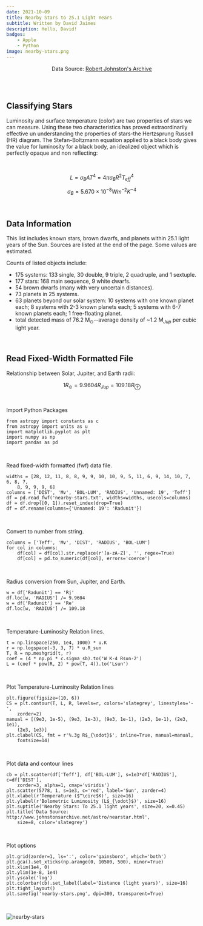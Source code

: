 ```yaml
---
date: 2021-10-09
title: Nearby Stars to 25.1 Light Years
subtitle: Written by David Jaimes
description: Hello, David!
badges:
    - Apple
    - Python
image: nearby-stars.png
---
```


<p align="center">Data Source: <a href="http://www.johnstonsarchive.net/astro/nearstar.html">Robert Johnston's Archive</a></p>

<br/><br/>

## Classifying Stars

Luminosity and surface temperature (color) are two properties of stars we can measure. Using these two characteristics has proved extraordinarily effective un understanding the properties of stars-the Hertzsprung Russell (HR) diagram. The Stefan-Boltzmann equation applied to a black body gives the value for luminosity for a black body, an idealized object which is perfectly opaque and non reflecting:

<br/>

$$
\begin{equation}
L = \sigma_B A T^4 = 4 \pi \sigma_B R^2 T_{eff}^4
\end{equation}
$$

$$
\begin{equation}
\sigma_B = 5.670 \times 10^{-8} W m^{-2} K^{-4}
\end{equation}
$$

<br/>

## Data Information

This list includes known stars, brown dwarfs, and planets within 25.1 light years of the Sun. Sources are listed at the end of the page. Some values are estimated.

Counts of listed objects include:

- 175 systems: 133 single, 30 double, 9 triple, 2 quadruple, and 1 sextuple.
- 177 stars: 168 main sequence, 9 white dwarfs.
- 54 brown dwarfs (many with very uncertain distances).
- 73 planets in 25 systems.
- 63 planets beyond our solar system: 10 systems with one known planet each; 8 systems with 2-3 known planets each; 5 systems with 6-7 known planets each; 1 free-floating planet.
- total detected mass of 76.2 M$_{\odot}$--average density of ~1.2 M$_{Jup}$ per cubic light year.

<br/>

## Read Fixed-Width Formatted File

Relationship between Solar, Jupiter, and Earth radii:

$$
\begin{equation}
1 R_{\odot} = 9.9604 R_{Jup} = 109.18 R_{\oplus}
\end{equation}
$$

<br/>

Import Python Packages

```python{numberLines:true}
from astropy import constants as c
from astropy import units as u
import matplotlib.pyplot as plt
import numpy as np
import pandas as pd
```

<br/>

Read fixed-width formatted (fwf) data file.

```python{numberLines:6-11}
widths = [28, 12, 11, 8, 8, 9, 9, 10, 10, 9, 5, 11, 6, 9, 14, 10, 7, 6, 8, 7,
    8, 9, 9, 9, 6]
columns = ['DIST', 'Mv', 'BOL-LUM', 'RADIUS', 'Unnamed: 19', 'Teff']
df = pd.read_fwf('nearby-stars.txt', widths=widths, usecols=columns)
df = df.drop([0, 1]).reset_index(drop=True)
df = df.rename(columns={'Unnamed: 19': 'Radunit'})
```

<br/>

Convert to number from string.

```python{numberLines:12-15}
columns = ['Teff', 'Mv', 'DIST', 'RADIUS', 'BOL-LUM']
for col in columns:
    df[col] = df[col].str.replace(r'[a-zA-Z]', '', regex=True)
    df[col] = pd.to_numeric(df[col], errors='coerce')
```

<br/>

Radius conversion from Sun, Jupiter, and Earth.

```python{numberLines:15-18}
w = df['Radunit'] == 'Rj'
df.loc[w, 'RADIUS'] /= 9.9604
w = df['Radunit'] == 'Re'
df.loc[w, 'RADIUS'] /= 109.18
```

<br/>

Temperature-Luminosity Relation lines.

```python{numberLines:19-23}
t = np.linspace(250, 1e4, 1000) * u.K
r = np.logspace(-3, 3, 7) * u.R_sun
T, R = np.meshgrid(t, r)
coef = (4 * np.pi * c.sigma_sb).to('W K-4 Rsun-2')
L = (coef * pow(R, 2) * pow(T, 4)).to('Lsun')
```

<br/>

Plot Temperature-Luminosity Relation lines

```python{numberLines:24-30}
plt.figure(figsize=(10, 6))
CS = plt.contour(T, L, R, levels=r, colors='slategrey', linestyles='-',
    zorder=2)
manual = [(9e3, 1e-5), (9e3, 1e-3), (9e3, 1e-1), (2e3, 1e-1), (2e3, 1e1),
    (2e3, 1e3)]
plt.clabel(CS, fmt = r'%.3g R$_{\odot}$', inline=True, manual=manual,
    fontsize=14)
```

<br/>

Plot data and contour lines

```python{numberLines:31-38}
cb = plt.scatter(df['Teff'], df['BOL-LUM'], s=1e3*df['RADIUS'], c=df['DIST'],
	zorder=3, alpha=1, cmap='viridis')
plt.scatter(5778, 1, s=1e3, c='red', label='Sun', zorder=4)
plt.xlabel(r'Temperature ($^\circ$K)', size=16)
plt.ylabel(r'Bolometric Luminosity (L$_{\odot}$)', size=16)
plt.suptitle('Nearby Stars: To 25.1 light years', size=20, x=0.45)
plt.title('Data Source: http://www.johnstonsarchive.net/astro/nearstar.html',
    size=8, color='slategrey')
```

<br/>

Plot options

```python{numberLines:39-46}
plt.grid(zorder=1, ls=':', color='gainsboro', which='both')
plt.gca().set_xticks(np.arange(0, 10500, 500), minor=True)
plt.xlim(1e4, 0)
plt.ylim(1e-8, 1e4)
plt.yscale('log')
plt.colorbar(cb).set_label(label='Distance (light years)', size=16)
plt.tight_layout()
plt.savefig('nearby-stars.png', dpi=300, transparent=True)
```

<br/>

![nearby-stars](nearby-stars.png)